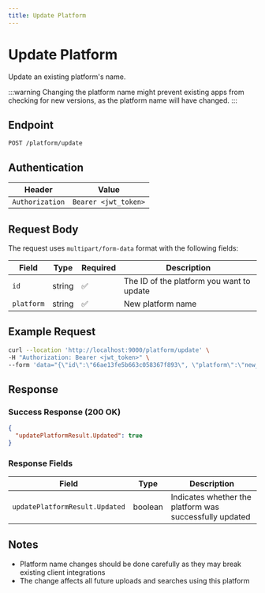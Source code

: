 ```yaml
---
title: Update Platform
---
```


# Update Platform

Update an existing platform's name.

:::warning
Changing the platform name might prevent existing apps from checking for new versions, as the platform name will have changed.
:::

## Endpoint

```
POST /platform/update
```

## Authentication

| Header | Value |
|--------|-------|
| `Authorization` | `Bearer <jwt_token>` |

## Request Body

The request uses `multipart/form-data` format with the following fields:

| Field | Type | Required | Description |
|-------|------|----------|-------------|
| `id` | string | ✅ | The ID of the platform you want to update |
| `platform` | string | ✅ | New platform name |

## Example Request

```bash
curl --location 'http://localhost:9000/platform/update' \
-H "Authorization: Bearer <jwt_token>" \
--form 'data="{\"id\":\"66ae13fe5b663c058367f893\", \"platform\":\"new_name\"}"'
```

## Response

### Success Response (200 OK)

```json
{
  "updatePlatformResult.Updated": true
}
```

### Response Fields

| Field | Type | Description |
|-------|------|-------------|
| `updatePlatformResult.Updated` | boolean | Indicates whether the platform was successfully updated |

## Notes

- Platform name changes should be done carefully as they may break existing client integrations
- The change affects all future uploads and searches using this platform
